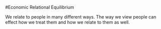 #Economic Relational Equilibrium

We relate to people in many different ways.  The way we view people can effect how we treat them and how we relate to them as well.  
